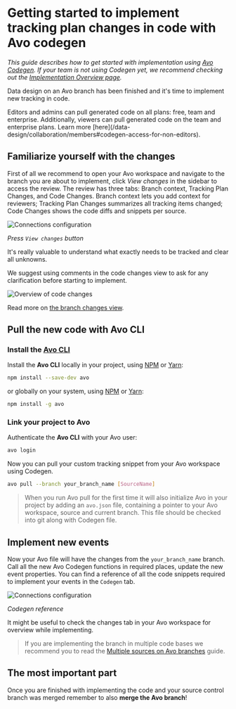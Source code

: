 
# Getting started to implement tracking plan changes in code with Avo codegen

_This guide describes how to get started with implementation using [Avo Codegen](../../implementation/avo-codegen-overview). If your team is not using Codegen yet, we recommend checking out the [Implementation Overview page](../../workflow/implement)._

Data design on an Avo branch has been finished and it's time to implement new tracking in code.

<Callout type="info" emoji="💡">
Editors and admins can pull generated code on all plans: free, team and enterprise. Additionally, viewers can pull generated code on the team and enterprise plans. Learn more [here](/data-design/collaboration/members#codegen-access-for-non-editors).
</Callout>

## Familiarize yourself with the changes

First of all we recommend to open your Avo workspace and navigate to the branch you are about to implement, click *View changes* in the sidebar to access the review. The review has three tabs: Branch context, Tracking Plan Changes, and Code Changes. Branch context lets you add context for reviewers; Tracking Plan Changes summarizes all tracking items changed; Code Changes shows the code diffs and snippets per source.

![Connections configuration](/images/implement/branch-changes-view-button-1.png)

*Press `View changes` button*

It's really valuable to understand what exactly needs to be tracked and clear all
unknowns.

We suggest using comments in the code changes view to ask for any clarification before starting to implement. 

![Overview of code changes](/images/code-changes/code-changes.png)

Read more on [the branch changes view](/data-design/branches/code-changes).

## Pull the new code with Avo CLI

### Install the [Avo CLI](https://www.npmjs.com/package/avo)

Install the **Avo CLI** locally in your project, using [NPM](https://www.npmjs.com/get-npm) or [Yarn](https://classic.yarnpkg.com/en/docs/install):

```bash npm2yarn
npm install --save-dev avo
```

or globally on your system, using [NPM](https://www.npmjs.com/get-npm) or [Yarn](https://classic.yarnpkg.com/en/docs/install):

```bash npm2yarn
npm install -g avo
```

### Link your project to Avo

Authenticate the **Avo CLI** with your Avo user:

```bash
avo login
```

Now you can pull your custom tracking snippet from your Avo workspace using Codegen.

```bash
avo pull --branch your_branch_name [SourceName]
```

> When you run Avo pull for the first time it will also initialize Avo in your project by adding an `avo.json` file, containing a pointer to your Avo workspace, source and current branch. This file should be checked into git along with Codegen file.

## Implement new events

Now your Avo file will have the changes from the `your_branch_name` branch. Call all the new Avo Codegen functions in required places, update the new event properties. You can find a reference of all the code snippets required to implement your events in the `Codegen` tab.

![Connections configuration](/images/workspace/nav-functions.png)

*Codegen reference*

It might be useful to check the changes tab in your Avo workspace for overview while implementing.

> If you are implementing the branch in multiple code bases we recommend you to read the [Multiple sources on Avo branches](/data-design/multiple-sources-on-avo-branches) guide.

## The most important part

Once you are finished with implementing the code and your source control branch was merged remember to also **merge the Avo branch**!

